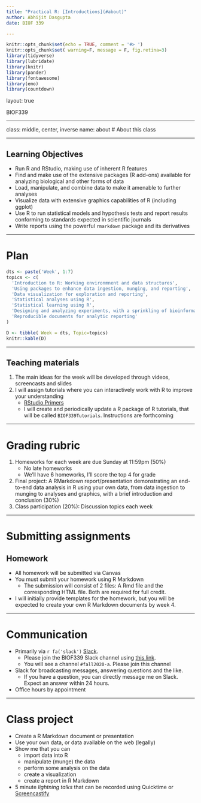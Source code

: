 ```yaml
---
title: "Practical R: [Introductions](#about)"
author: Abhijit Dasgupta
date: BIOF 339

---
```


```r
knitr::opts_chunk$set(echo = TRUE, comment = '#> ')
knitr::opts_chunk$set( warning=F, message = F, fig.retina=3)
library(tidyverse)
library(lubridate)
library(knitr)
library(pander)
library(fontawesome)
library(emo)
library(countdown)
```

layout: true

<div class="my-header">
<span>BIOF339</span></div>
</div>

---

class: middle, center, inverse
name: about
# About this class

---

## Learning Objectives

- Run R and RStudio, making use of inherent R features
- Find and make use of the extensive packages (R add-ons) available for analyzing biological and other forms of data
- Load, manipulate, and combine data to make it amenable to further analyses
- Visualize data with extensive graphics capabilities of R (including ggplot)
- Use R to run statistical models and hypothesis tests and report results conforming to standards expected in scientific journals
- Write reports using the powerful `rmarkdown` package and its derivatives

---

# Plan

```r

dts <- paste('Week', 1:7)
topics <- c(
  'Introduction to R: Working environmnent and data structures',
  'Using packages to enhance data ingestion, munging, and reporting',
  'Data visualization for exploration and reporting',
  'Statistical analyses using R',
  'Statistical learning using R',
  'Designing and analyzing experiments, with a sprinkling of bioinformatics',
  'Reproducible documents for analytic reporting'
)

D <- tibble( Week = dts, Topic=topics)
knitr::kable(D)

```

---

## Teaching materials

1. The main ideas for the week will be developed through videos, screencasts and slides
1. I will assign tutorials where you can interactively work with R to improve your understanding
    + [RStudio Primers](https://rstudio.cloud/learn/primers)
    + I will create and periodically update a R package of R tutorials, that will be called `BIOF339Tutorials`. Instructions are forthcoming


---

# Grading rubric

1. Homeworks for each week are due Sunday at 11:59pm (50%)
    - No late homeworks
    - We'll have 6 homeworks, I'll score the top 4 for grade
1. Final project: A RMarkdown report/presentation demonstrating an end-to-end data analysis in R using your own data, from data ingestion to munging to analyses and graphics, with a brief introduction and conclusion (30%)
1. Class participation (20%): Discussion topics each week

---

# Submitting assignments

## Homework

+ All homework will be submitted via Canvas
+ You must submit your homework using R Markdown
    - The submission will consist of 2 files: A Rmd file and the corresponding HTML file. Both are required for full credit. 
+ I will initially provide templates for the homework, but you will be expected to create your own R Markdown documents by week 4. 

---

# Communication

- Primarily via `r fa('slack')` [Slack](http://www.slack.com). 
  - Please join the BIOF339 Slack channel using [this link](https://join.slack.com/t/biof339/shared_invite/zt-hczp2mg1-Yh0yqms52wAA8H445jkBUg).
  - You will see a channel `#fall2020-a`. Please join this channel
- Slack for broadcasting messages, answering questions and the like. 
  - If you have a question, you can directly message me on Slack. Expect an answer within 24 hours.
- Office hours by appointment

---

# Class project

- Create a R Markdown document or presentation
- Use your own data, or data available on the web (legally)
- Show me that you can 
  - import data into R
  - manipulate (munge) the data
  - perform some analysis on the data
  - create a visualization
  - create a report in R Markdown
- 5 minute _lightning talks_ that can be recorded using Quicktime or [Screencastify](https://www.screencastify.com/)

